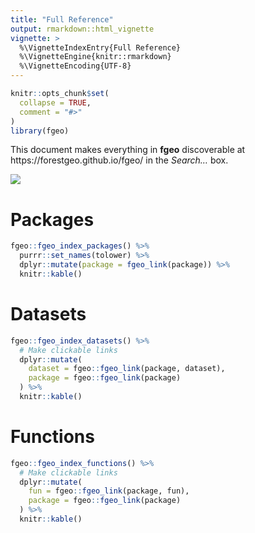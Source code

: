 ```yaml
---
title: "Full Reference"
output: rmarkdown::html_vignette
vignette: >
  %\VignetteIndexEntry{Full Reference}
  %\VignetteEngine{knitr::rmarkdown}
  %\VignetteEncoding{UTF-8}
---
```


```r
knitr::opts_chunk$set(
  collapse = TRUE,
  comment = "#>"
)
library(fgeo)
```

This document makes everything in __fgeo__ discoverable at https://forestgeo.github.io/fgeo/ in the _Search..._ box.

![](https://i.imgur.com/rODsSui.png)

# Packages

```r
fgeo::fgeo_index_packages() %>% 
  purrr::set_names(tolower) %>% 
  dplyr::mutate(package = fgeo_link(package)) %>% 
  knitr::kable()
```


# Datasets

```r
fgeo::fgeo_index_datasets() %>% 
  # Make clickable links
  dplyr::mutate(
    dataset = fgeo::fgeo_link(package, dataset),
    package = fgeo::fgeo_link(package)
  ) %>% 
  knitr::kable()
```

# Functions

```r
fgeo::fgeo_index_functions() %>% 
  # Make clickable links
  dplyr::mutate(
    fun = fgeo::fgeo_link(package, fun),
    package = fgeo::fgeo_link(package)
  ) %>% 
  knitr::kable()
```
